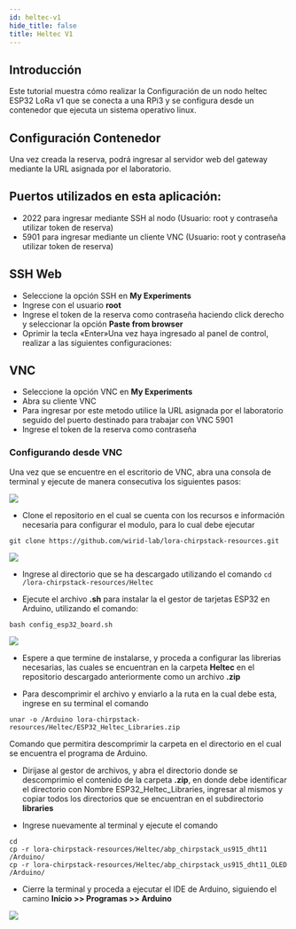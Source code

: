 ```yaml
---
id: heltec-v1
hide_title: false
title: Heltec V1
---
```


## Introducción


Este tutorial muestra cómo realizar la Configuración de un nodo heltec ESP32 LoRa v1 que se conecta a una RPi3 y se configura desde un contenedor que ejecuta un sistema operativo linux.


## Configuración Contenedor

Una vez creada la reserva, podrá ingresar al servidor web del gateway mediante la URL asignada por el laboratorio.

## Puertos utilizados en esta aplicación:

- 2022 para ingresar mediante SSH al nodo (Usuario: root  y contraseña utilizar token de reserva)
- 5901 para ingresar mediante un cliente VNC (Usuario: root  y contraseña utilizar token de reserva)

## SSH Web
- Seleccione la opción SSH en **My Experiments**
- Ingrese con el usuario **root**
- Ingrese el token de la reserva como contraseña haciendo click derecho y seleccionar la opción **Paste from browser**
- Oprimir la tecla «Enter»Una vez haya ingresado al panel de control, realizar a las siguientes configuraciones: 


## VNC
- Seleccione la opción VNC en **My Experiments**
- Abra su cliente VNC
- Para ingresar por este metodo utilice la URL asignada por el laboratorio seguido del puerto destinado para trabajar con VNC 5901 
- Ingrese el token de la reserva como contraseña 


### Configurando desde VNC
Una vez que se encuentre en el escritorio de VNC, abra una consola de terminal y ejecute de manera consecutiva los siguientes pasos:

![](./../img/lora/heltec-vnc-opened.png)

- Clone el repositorio en el cual se cuenta con los recursos e información necesaria para configurar el modulo, para lo cual debe ejecutar
````
git clone https://github.com/wirid-lab/lora-chirpstack-resources.git
````

![](./../img/lora/heltec-clone-repo.png)

- Ingrese al directorio que se ha descargado utilizando el comando ````cd /lora-chirpstack-resources/Heltec````

- Ejecute el archivo **.sh** para instalar la el gestor de tarjetas ESP32 en Arduino, utilizando el comando:
````
bash config_esp32_board.sh
````

![](./../img/lora/heltec-run-bash.png)

- Espere a que termine de instalarse, y proceda a configurar las librerias necesarias, 
las cuales se encuentran en la carpeta **Heltec** en el repositorio descargado anteriormente como un archivo **.zip**

- Para descomprimir el archivo y enviarlo a la ruta en la cual debe esta, ingrese en su terminal el comando
````
unar -o /Arduino lora-chirpstack-resources/Heltec/ESP32_Heltec_Libraries.zip
````
Comando que permitira descomprimir la carpeta en el directorio en el cual se encuentra el programa de Arduino.

- Dirijase al gestor de archivos, y abra el directorio donde se descomprimio el contenido de la carpeta **.zip**, en donde debe identificar
el directorio con Nombre ESP32_Heltec_Libraries, ingresar al mismos y copiar todos los directorios que se encuentran en el subdirectorio **libraries**

- Ingrese nuevamente al terminal y ejecute el comando 

````
cd
cp -r lora-chirpstack-resources/Heltec/abp_chirpstack_us915_dht11 /Arduino/
cp -r lora-chirpstack-resources/Heltec/abp_chirpstack_us915_dht11_OLED /Arduino/
````
- Cierre la terminal y proceda a ejecutar el IDE de Arduino, siguiendo el camino **Inicio >> Programas >> Arduino**

![](./../img/lora/heltec-opening-arduino.png)
